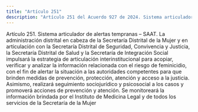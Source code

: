 ```yaml
---
title: "Artículo 251"
description: "Artículo 251 del Acuerdo 927 de 2024. Sistema articulador de alertas tempranas – SAAT."
---
```


Artículo 251. Sistema articulador de alertas tempranas – SAAT. La administración distrital en cabeza de la Secretaría Distrital de la Mujer y en articulación con la Secretaría Distrital de Seguridad, Convivencia y Justicia, la Secretaría Distrital de Salud y la Secretaría de Integración Social impulsará la estrategia de articulación interinstitucional para acopiar, verificar y analizar la información relacionada con el riesgo de feminicidio, con el fin de alertar la situación a las autoridades competentes para que brinden medidas de prevención, protección, atención y acceso a la justicia. Asimismo, realizará seguimiento sociojurídico y psicosocial a los casos y promoverá acciones de prevención y atención. Se monitoreará la información brindada por el Instituto de Medicina Legal y de todos los servicios de la Secretaría de la Mujer